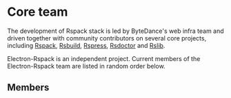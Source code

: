 
# Core team

The development of Rspack stack is led by ByteDance's web infra team and driven together with community contributors on several core projects, including [Rspack](https://github.com/web-infra-dev/rspack), [Rsbuild](https://github.com/web-infra-dev/rsbuild), [Rspress](https://github.com/web-infra-dev/rspress), [Rsdoctor](https://github.com/web-infra-dev/rsdoctor) and [Rslib](https://github.com/web-infra-dev/rslib).

Electron-Rspack is an independent project. Current members of the Electron-Rspack team are listed in random order below.

## Members

<RandomMemberList />
